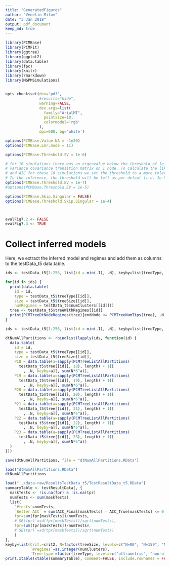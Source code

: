 ```yaml
---
title: "GeneratedFigures"
author: "Venelin Mitov"
date: "3 Jan 2018"
output: pdf_document
keep_md: true
---
```


```r
library(PCMBase)
library(PCMFit)
library(ggtree)
library(ggplot2)
library(data.table)
library(fpc)
library(knitr)
library(rmarkdown)
library(MGPMSimulations)


opts_chunk$set(dev='pdf', 
               #results="hide",
               warning=FALSE,
               dev.args=list(
                 family="ArialMT", 
                 pointsize=10,
                 colormodel='rgb'
               ),
               dpi=600, bg='white')

options(PCMBase.Value.NA = -1e20)
options(PCMBase.Lmr.mode = 11)

options(PCMBase.Threshold.SV = 1e-6)

# for 10 simulations there was an eigenvalue below the threshold of 1e-5 for the
# variance covariance transition matrix on 1 node. To calculate the likelihood
# and AIC for these 10 simulations we set the threshold to a more tolerant value.
# In the inference, the threshold will be left as per defaul (i.e. 1e-5).
options(PCMBase.Threshold.EV = 1e-7)
#options(PCMBase.Threshold.EV = 1e-5)

options(PCMBase.Skip.Singular = FALSE)
options(PCMBase.Threshold.Skip.Singular = 1e-4)



evalFig7.2 <- FALSE
evalFig7.3 <- TRUE
```

# Collect inferred models

Here, we extract the inferred model and regimes and add them as columns to the testData_t5 data.table. 


```r
ids <- testData_t5[1:256, list(id = min(.I), .N), keyby=list(treeType, treeSize, numClusters)][, sort(id)]

for(id in ids) {
  print(data.table(
    id = id,
    type = testData_t5$treeType[[id]], 
    size = testData_t5$treeSize[[id]],
    numRegimes = testData_t5$numClusters[[id]]))
  tree <- testData_t5$treeWithRegimes[[id]]
  print(PCMTreeDtNodeRegimes(tree)[endNode <= PCMTreeNumTips(tree), .N, keyby=regime])
}

```

```r
ids <- testData_t5[1:256, list(id = min(.I), .N), keyby=list(treeType, treeSize)][, sort(id)]

dtNumAllPartitions <- rbindlist(lapply(ids, function(id) {
  data.table(
    id = id,
    type = testData_t5$treeType[[id]], 
    size = testData_t5$treeSize[[id]],
    P18 = data.table(a=sapply(PCMTreeListAllPartitions(
      testData_t5$tree[[id]], 18), length) + 1)[
        , .N, keyby=a][, sum(N*6^a)],
    P19 = data.table(a=sapply(PCMTreeListAllPartitions(
      testData_t5$tree[[id]], 19), length) + 1)[
        , .N, keyby=a][, sum(N*6^a)],
    P20 = data.table(a=sapply(PCMTreeListAllPartitions(
      testData_t5$tree[[id]], 20), length) + 1)[
        , .N, keyby=a][, sum(N*6^a)],
    P21 = data.table(a=sapply(PCMTreeListAllPartitions(
      testData_t5$tree[[id]], 21), length) + 1)[
        , .N, keyby=a][, sum(N*6^a)],
    P22 = data.table(a=sapply(PCMTreeListAllPartitions(
      testData_t5$tree[[id]], 22), length) + 1)[
        , .N, keyby=a][, sum(N*6^a)],
    P23 = data.table(a=sapply(PCMTreeListAllPartitions(
      testData_t5$tree[[id]], 23), length) + 1)[
        , .N, keyby=a][, sum(N*6^a)]
  )
}))

save(dtNumAllPartitions, file = "dtNumAllPartitions.RData")
```

```r
load("dtNumAllPartitions.RData")
dtNumAllPartitions
```


```r
load("../data-raw/ResultsTestData_t5/TestResultData_t5.RData")
summaryTable <- testResultData[, {
  maskTests <- !is.na(fpr) & !is.na(tpr)
  numTests <- sum(maskTests)
  list(
    `#tests`=numTests, 
    `Better AIC` = sum(AIC_Final[maskTests] - AIC_True[maskTests] <= 0)/numTests, 
    fpr=sum(fpr[maskTests])/numTests, 
    #`SE(fpr)`=sd(fpr[maskTests])/sqrt(numTests),
    tpr=sum(tpr[maskTests])/numTests#, 
    #`SE(tpr)`=sd(tpr[maskTests])/sqrt(numTests)
    )
},
keyby=list(Crit.=crit2, N=factor(treeSize, levels=c("N=80", "N=159", "N=318", "N=638"), labels=c(80, 159, 318, 638)), 
           `#regimes`=as.integer(numClusters),
           `Tree-type`=factor(treeType, levels=c("ultrametric", "non-ultrametric")))][Crit. %in% c("Cluster", "OU process", "Correlated traits", "NonDiagonal H", "Asymmetric H")]
print.xtable(xtable(summaryTable), comment=FALSE, include.rownames = FALSE)

```

